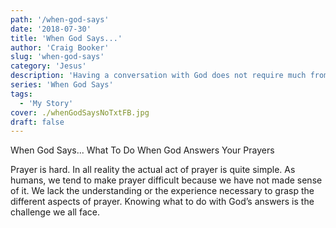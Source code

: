 ```yaml
---
path: '/when-god-says'
date: '2018-07-30'
title: 'When God Says...'
author: 'Craig Booker'
slug: 'when-god-says'
category: 'Jesus'
description: 'Having a conversation with God does not require much from us. Knowing what to do with God’s answers is another thing. Once you get past the actual act of prayer, knowing what to do with God’s answers is what is truly hard. A large part of understanding prayer has less to do with the actual act and more of understanding how God works.'
series: 'When God Says'
tags:
  - 'My Story'
cover: ./whenGodSaysNoTxtFB.jpg
draft: false
---
```


When God Says... What To Do When God Answers Your Prayers

Prayer is hard. In all reality the actual act of prayer is quite simple. As humans, we tend to make prayer difficult because we have not made sense of it. We lack the understanding or the experience necessary to grasp the different aspects of prayer. Knowing what to do with God’s answers is the challenge we all face.
